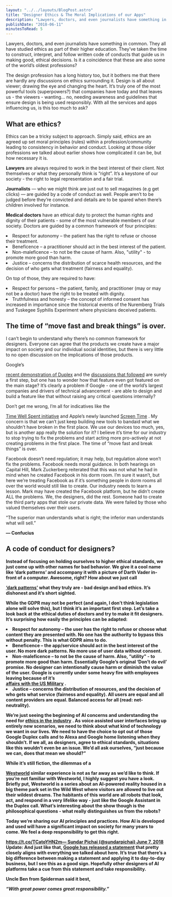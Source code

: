 ```yaml
---
layout: "../../layouts/BlogPost.astro"
title: "Designer Ethics & The Moral Implications of our Apps"
description: "Lawyers, doctors, and even journalists have something in common. They all have studied ethics as part of their higher education. They’ve taken the time to construct, interpret, and follow written code of conducts that guide us in making good, ethical decisions. Is it a coincidence that these are also some of the world’s oldest professions?\n\n\nThe design profession has a long history too, but it bothers me that there are hardly any discussions on ethics surrounding it. Design is all about viewer; "
publishDate: "2018-06-11"
minutesToRead: 5
---
```


<p>Lawyers, doctors, and even journalists have something in common. They all have studied ethics as part of their higher education. They’ve taken the time to construct, interpret, and follow written code of conducts that guide us in making good, ethical decisions. Is it a coincidence that these are also some of the world’s oldest professions?</p>
<p>The design profession has a long history too, but it bothers me that there are hardly any discussions on ethics surrounding it. Design is all about viewer; drawing the eye and changing the heart. It’s truly one of the most powerful tools (superpowers?) that companies have today and that leaves us - the viewers - wanting… no, needing awareness and guidelines that ensure design is being used responsibly. With all the services and apps influencing us, is this too much to ask?</p>
<h2 id="what-are-ethics">What are ethics?</h>
</h2>
<p>Ethics can be a tricky subject to approach. Simply said, ethics are an agreed up set moral principles (rules) within a profession/community leading to consistency in behavior and conduct. Looking at those older professions we talked about earlier shows how complicated it can be, but how necessary it is.</p>
<strong>Lawyers</strong>
 are always required to work in the best interest of their client. Not themselves or what they personally think is “right”. It’s a keystone of our society - the right to legal representation and a fair trial.</p>
<strong>Journalists</strong>
 — who we might think are just out to sell magazines (e.g get clicks) — are guided by a code of conduct as well. People aren’t to be judged before they’re convicted and details are to be spared when there’s children involved for instance.</p>
<strong>Medical doctors</strong>
 have an ethical duty to protect the human rights and dignity of their patients - some of the most vulnerable members of our society. Doctors are guided by a common framework of four principles:</p>
<ul>
</ul>
<li>Respect for autonomy – the patient has the right to refuse or choose their treatment.</li>
<li>Beneficence – a practitioner should act in the best interest of the patient.</l>
</li>
<li>Non-maleficence – to not be the cause of harm. Also, "utility" - to promote more good than harm.</l>
</li>
<li>Justice – concerns the distribution of scarce health resources, and the decision of who gets what treatment (fairness and equality). </li>
<p>On top of those, they are required to have:</p>
<ul>
</ul>
<li>Respect for persons – the patient, family, and practitioner (may or may not be a doctor) have the right to be treated with dignity.</li>
<li>Truthfulness and honesty – the concept of informed consent has increased in importance since the historical events of the Nuremberg Trials and Tuskegee Syphilis Experiment where physicians deceived patients. </li>
<h2 id="the-time-of-%E2%80%9Cmove-fast-and-break-things%E2%80%9D-is-over">The time of “move fast and break things” is over.</h2>
<p>I can’t begin to understand why there’s no common framework for designers. Everyone can agree that the products we create have a major impact on society and our individual social identities, but there is very little to no open discussion on the implications of those products.</p>
<p>Google’s </p>
<a href="https://www.antonsten.com/ai-ethics/">recent demonstration of Duplex</a>
 and the 
<a href="https://twitter.com/BridgetCarey/status/993910061209702400?ref="antonsten".com">discussions that followed</a>
 are surely a first step, but one has to wonder how that feature even got featured on the main stage? It’s clearly a problem if Google - one of the world’s largest companies and drivers of technical advancement - are able to design and build a feature like that without raising any critical questions internally?</p>
<p>Don’t get me wrong, I’m all for indicatives like the </p>
<a href="http://humanetech.com/?ref="antonsten".com">Time Well Spent initiative</a>
 and Apple’s newly launched 
<a href="https://www.apple.com/newsroom/2018/06/ios-12-introduces-new-features-to-reduce-interruptions-and-manage-screen-time/?ref="antonsten".com">Screen Time</a>
 . My concern is that we can’t just keep building new tools to bandaid what we shouldn’t have broken in the first place. We use our devices too much, yes, but is another app really the solution for it? I believe it’s time for our industry to stop trying to fix the problems and start acting more pro-actively at not creating problems in the first place. The time of “move fast and break things” is over.</p>
<p>Facebook doesn’t need regulation; it may help, but regulation alone won’t fix the problems. Facebook needs moral guidance. In both hearings on Capital Hill, Mark Zuckerberg reiterated that this was not what he had in mind when he created Facebook in his dorm room. I’m sure it wasn’t, but here we’re treating Facebook as if it’s something people in dorm rooms all over the world would still like to create. Our industry needs to learn a lesson. Mark may have created the Facebook platform, but he didn’t create ALL the problems. We, the designers, did the rest. Someone had to create the third party apps that stole our private data. We were failed by those who valued themselves over their users.</p>
<div class="blockquote">
</div>
<div>
<p>“The superior man understands what is right; the inferior man understands what will sell.” </p>
<strong>― Confucius 
<h2 id="a-code-of-conduct-for-designers">A code of conduct for designers?</h>
</h2>
<p>Instead of focusing on holding ourselves to higher ethical standards, we just come up with other names for bad behavior. We give it a cool name like ‘dark patterns’ and accompany it with a picture of Darth Vader in-front of a computer. Awesome, right? How about we just call </p>
<a href="https://darkpatterns.org/?ref="antonsten".com">‘dark patterns’</a>
 what they truly are - bad design and bad ethics. It’s dishonest and it’s short sighted.</p>
<p>While the GDPR may not be perfect (and again, I don’t think legislation alone will solve this), but I think it’s an important first step. Let’s take a look back at the ethical duties of doctors and try to make it fit designers. It’s surprising how easily the principles can be adapted:</p>
<ul>
</ul>
<li>Respect for autonomy – the user has the right to refuse or choose what content they are presented with. No one has the authority to bypass this without penalty. This is what GDPR aims to do.</li>
<li>Beneficence – the app/service should act in the best interest of the user. No more dark patterns. No more use of user data without consent.</l>
</li>
<li>Non-maleficence – to not be the cause of harm. Also, “utility" - to promote more good than harm. Essentially Google’s original ‘Don’t do evil’ promise. No designer can intentionally cause harm or diminish the value of the user. Google is currently under some heavy fire with employees leaving because of it’s </li>
<a href="https://www.engadget.com/2018/03/06/google-is-helping-us-military-train-ai-to-study-drone-footage/?ref="antonsten".com">affairs with the US Military</a>
 .</li>
<li>Justice – concerns the distribution of resources, and the decision of who gets what service (fairness and equality). All users are equal and all content providers are equal. Balanced access for all (read: net-neutrality). </li>
<p>We’re just seeing the beginning of AI concerns and understanding the need for 
<a href="https://www.antonsten.com/ai-ethics/">ethics in the industry</a>
 . As voice assisted user interfaces bring up entirely new scenarios, we need to think about what kind of technology we want in our lives. We need to have the choice to opt out of those Google Duplex calls and to Alexa and Google home listening when they shouldn’t. If we all, as designers, agree to ethical standards, situations like this wouldn’t even be an issue. We’d all ask ourselves, “just because we can, does that mean we should?”</p>
<p>While it’s still fiction, the dilemmas of a </p>
<a href="https://www.hbo.com/westworld?ref="antonsten".com">Westworld</a>
 similar experience is not as far away as we’d like to think. If you’re not familiar with Westworld, I highly suggest you have a look. Briefly put, Westworld is a series about an AI-powered reality housed in a big theme park set in the Wild West where visitors are allowed to live out their wildest dreams. The habitants of this world are all robots that look, act, and respond in a very lifelike way - just like the Google Assistant in the Duplex call. What’s interesting about the show though is the philosophical questions - what really distinguishes us from the robots?</p>
<div class="blockquote">
</div>
<div>
<p lang="en" dir="ltr">Today we’re sharing our AI principles and practices. How AI is developed and used will have a significant impact on society for many years to come. We feel a deep responsibility to get this right. </p>
<a href="https://t.co/TCatoYHN2m?ref="antonsten".com">https://t.co/TCatoYHN2m— Sundar Pichai (@sundarpichai) 
<a href="https://twitter.com/sundarpichai/status/1004800469405876226?ref_src="twsrc"%5Etfw&ref="antonsten".com">June 7, 2018 </a>
</div>
<strong>Update:</strong>
 And just like that, 
<a href="https://twitter.com/sundarpichai/status/1004800469405876226?ref="antonsten".com">Google has released a statement</a>
 that pretty closely aligns with everything we talked about here. It’s true that there’s a big difference between making a statement and applying it to day-to-day business, but I see this as a good sign. Hopefully other designers of AI platforms take a cue from this statement and take responsibility.</p>
<p>Uncle Ben from Spiderman said it best, </p>
<em>“With great power comes great responsibility.”
